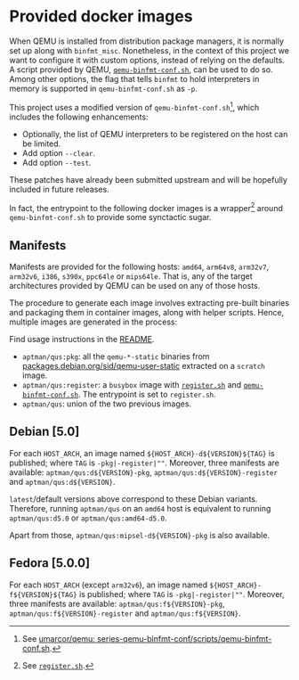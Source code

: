 # Provided docker images

When QEMU is installed from distribution package managers, it is normally set up along with `binfmt_misc`. Nonetheless, in the context of this project we want to configure it with custom options, instead of relying on the defaults. A script provided by QEMU, [`qemu-binfmt-conf.sh`](https://raw.githubusercontent.com/qemu/qemu/master/scripts/qemu-binfmt-conf.sh), can be used to do so. Among other options, the flag that tells `binfmt` to hold interpreters in memory is supported in `qemu-binfmt-conf.sh` as `-p`.

This project uses a modified version of `qemu-binfmt-conf.sh`^[See [umarcor/qemu: series-qemu-binfmt-conf/scripts/qemu-binfmt-conf.sh](https://github.com/umarcor/qemu/blob/series-qemu-binfmt-conf/scripts/qemu-binfmt-conf.sh).], which includes the following enhancements:

- Optionally, the list of QEMU interpreters to be registered on the host can be limited.
- Add option `--clear`.
- Add option `--test`.

<aside>
These patches have already been submitted upstream and will be hopefully included in future releases.
</aside>

In fact, the entrypoint to the following docker images is a wrapper^[See [`register.sh`](https://(ref:repoTree)/register.sh).] around `qemu-binfmt-conf.sh` to provide some synctactic sugar.

## Manifests

Manifests are provided for the following hosts: `amd64`, `arm64v8`, `arm32v7`, `arm32v6`, `i386`, `s390x`, `ppc64le` or `mips64le`. That is, any of the target architectures provided by QEMU can be used on any of those hosts.

The procedure to generate each image involves extracting pre-built binaries and packaging them in container images, along with helper scripts. Hence, multiple images are generated in the process:

<aside>
Find usage instructions in the [README](https://github.com/dbhi/qus/tree/main#usage).
</aside>

- `aptman/qus:pkg`: all the `qemu-*-static` binaries from [packages.debian.org/sid/qemu-user-static](https://packages.debian.org/sid/qemu-user-static) extracted on a `scratch` image.
- `aptman/qus:register`: a `busybox` image with [`register.sh`](./register.sh) and [`qemu-binfmt-conf.sh`](https://raw.githubusercontent.com/qemu/qemu/master/scripts/qemu-binfmt-conf.sh). The entrypoint is set to `register.sh`.
- `aptman/qus`: union of the two previous images.

## Debian [5.0]

For each `HOST_ARCH`, an image named `${HOST_ARCH}-d${VERSION}${TAG}` is published; where `TAG` is `-pkg|-register|""`. Moreover, three manifests are available: `aptman/qus:d${VERSION}-pkg`, `aptman/qus:d${VERSION}-register` and `aptman/qus:d${VERSION}`.

<aside>
`latest`/default versions above correspond to these Debian variants. Therefore, running `aptman/qus` on an `amd64` host is equivalent to running `aptman/qus:d5.0` or `aptman/qus:amd64-d5.0`.
</aside>

Apart from those, `aptman/qus:mipsel-d${VERSION}-pkg` is also available.

## Fedora [5.0.0]

For each `HOST_ARCH` (except `arm32v6`), an image named `${HOST_ARCH}-f${VERSION}${TAG}` is published; where `TAG` is `-pkg|-register|""`. Moreover, three manifests are available: `aptman/qus:f${VERSION}-pkg`, `aptman/qus:f${VERSION}-register` and `aptman/qus:f${VERSION}`.
